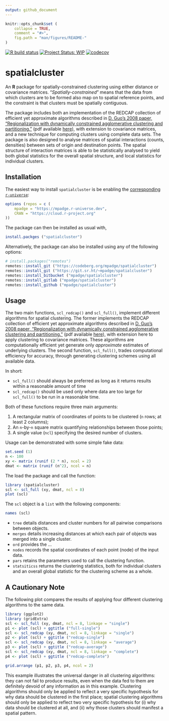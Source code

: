 ```yaml
---
output: github_document
---
```


<!-- README.md is generated from README.Rmd. Please edit that file -->

```r
knitr::opts_chunk$set (
    collapse = TRUE,
    comment = "#>",
    fig.path = "man/figures/README-"
)
```

[![R build status](https://github.com/mpadge/spatialcluster/workflows/R-CMD-check/badge.svg)](https://github.com/mpadge/spatialcluster/actions?query=workflow%3AR-CMD-check)
[![Project Status: WIP](http://www.repostatus.org/badges/latest/wip.svg)](http://www.repostatus.org/#wip)
[![codecov](https://codecov.io/gh/mpadge/spatialcluster/branch/master/graph/badge.svg)](https://codecov.io/gh/mpadge/spatialcluster)

# spatialcluster

An **R** package for spatially-constrained clustering using either distance or
covariance matrices. "*Spatially-constrained*" means that the data from which
clusters are to be formed also map on to spatial reference points, and the
constraint is that clusters must be spatially contiguous.

The package includes both an implementation of the
REDCAP collection of efficient yet approximate algorithms described in [D. Guo's
2008 paper, "Regionalization with dynamically constrained agglomerative
clustering and
partitioning."](https://www.tandfonline.com/doi/abs/10.1080/13658810701674970)
(pdf available
[here](https://pdfs.semanticscholar.org/ead1/7df8aaa1aed0e433b3ae1ec1ec5c7e785b2b.pdf)),
with extension to covariance matrices, and a new technique for computing
clusters using complete data sets. The package is also designed to analyse
matrices of spatial interactions (counts, densities) between sets of origin and
destination points. The spatial structure of interaction matrices is able to be
statistically analysed to yield both global statistics for the overall spatial
structure, and local statistics for individual clusters.


## Installation

The easiest way to install `spatialcluster` is be enabling the [corresponding
`r-universe`](https://mpadge.r-universe.dev/):

```r
options (repos = c (
    mpadge = "https://mpadge.r-universe.dev",
    CRAN = "https://cloud.r-project.org"
))
```

The package can then be installed as usual with,

```r
install.packges ("spatialcluster")
```

Alternatively, the package can also be installed using any of the following
options:

```r
# install.packages("remotes")
remotes::install_git ("https://codeberg.org/mpadge/spatialcluster")
remotes::install_git ("https://git.sr.ht/~mpadge/spatialcluster")
remotes::install_bitbucket ("mpadge/spatialcluster")
remotes::install_gitlab ("mpadge/spatialcluster")
remotes::install_github ("mpadge/spatialcluster")
```

## Usage

The two main functions, `scl_redcap()` and `scl_full()`, implement different
algorithms for spatial clustering. The former implements the REDCAP collection
of efficient yet approximate algorithms described in [D. Guo's 2008 paper,
"Regionalization with dynamically constrained agglomerative clustering and
partitioning."](https://www.tandfonline.com/doi/abs/10.1080/13658810701674970)
(pdf available
[here](https://pdfs.semanticscholar.org/ead1/7df8aaa1aed0e433b3ae1ec1ec5c7e785b2b.pdf)),
with extension here to apply clustering to covariance matrices. These
algorithms are computationally efficient yet generate only *approximate*
estimates of underlying clusters. The second function, `scl_full()`, trades
computational efficiency for accuracy, through generating clustering schemes
using all available data.

In short:

- `scl_full()` should always be preferred as long as it returns results within
  a reasonable amount of time
- `scl_redcap()` should be used only where data are too large for `scl_full()`
  to be run in a reasonable time.

Both of these functions require three main arguments:

1. A rectangular matrix of coordinates of points to be clustered (`n` rows; at
   least 2 columns);
2. An `n`-by-`n` square matrix quantifying relationships between those points;
3. A single value (`ncl`) specifying the desired number of clusters.

Usage can be demonstrated with some simple fake data:
```r
set.seed (1)
n <- 100
xy <- matrix (runif (2 * n), ncol = 2)
dmat <- matrix (runif (n^2), ncol = n)
```

The load the package and call the function:

```r
library (spatialcluster)
scl <- scl_full (xy, dmat, ncl = 8)
plot (scl)
```

The `scl` object is a `list` with the following components:

```r
names (scl)
```

- `tree` details distances and cluster numbers for all pairwise comparisons
  between objects.
- `merges` details increasing distances at which each pair of objects was
  merged into a single cluster.
- `ord` provides the ...
- `nodes` records the spatial coordinates of each point (node) of the input
  data.
- `pars` retains the parameters used to call the clustering function.
- `statsiticss` returns the clustering statistics, both for individual clusters
  and an overall global statistic for the clustering scheme as a whole.


## A Cautionary Note

The following plot compares the results of applying four different clustering
algorithms to the same data.

```r
library (ggplot2)
library (gridExtra)
scl <- scl_full (xy, dmat, ncl = 8, linkage = "single")
p1 <- plot (scl) + ggtitle ("full-single")
scl <- scl_redcap (xy, dmat, ncl = 8, linkage = "single")
p2 <- plot (scl) + ggtitle ("redcap-single")
scl <- scl_redcap (xy, dmat, ncl = 8, linkage = "average")
p3 <- plot (scl) + ggtitle ("redcap-average")
scl <- scl_redcap (xy, dmat, ncl = 8, linkage = "complete")
p4 <- plot (scl) + ggtitle ("redcap-complete")

grid.arrange (p1, p2, p3, p4, ncol = 2)
```


This example illustrates the universal danger in all clustering algorithms: they
can not fail to produce results, even when the data fed to them are definitely
devoid of any information as in this example. Clustering algorithms should only
be applied to reflect a very specific hypothesis for why data should be
clustered in the first place; spatial clustering algorithms should only be
applied to reflect two very specific hypothesis for (i) why data should be
clustered at all, and (ii) why those clusters should manifest a spatial
pattern.
